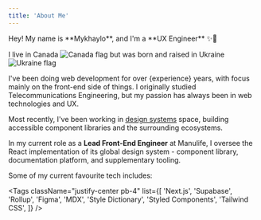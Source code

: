 ```yaml
---
title: 'About Me'
---
```


<div className="flex flex-col items-center justify-center gap-2 sm:flex-row lg:justify-start [&>p]:my-0">
  Hey! My name is **Mykhaylo**, and I'm a **UX Engineer** ✨🚀
</div>

I live in <span className="whitespace-nowrap inline-flex items-center">Canada <img src="/assets/ca.svg" className="!my-0 ml-1 w-4 h-4" alt="Canada flag" /></span> but was born and raised in <span className="whitespace-nowrap inline-flex items-center">Ukraine <img src="/assets/ua.svg" className="!my-0 ml-1 w-4 h-4" alt="Ukraine flag" /></span>

I've been doing web development for over {experience} years, with focus mainly on the front-end side of things. I originally studied Telecommunications Engineering, but my passion has always been in web technologies and UX.

Most recently, I've been working in [design systems](https://www.nngroup.com/articles/design-systems-101/) space, building accessible component libraries and the surrounding ecosystems.

In my current role as a **Lead Front-End Engineer** at Manulife, I oversee the React implementation of its global design system - component library, documentation platform, and supplementary tooling.

Some of my current favourite tech includes:

<Tags
  className="justify-center pb-4"
  list={[
    'Next.js',
    'Supabase',
    'Rollup',
    'Figma',
    'MDX',
    'Style Dictionary',
    'Styled Components',
    'Tailwind CSS',
  ]}
/>
